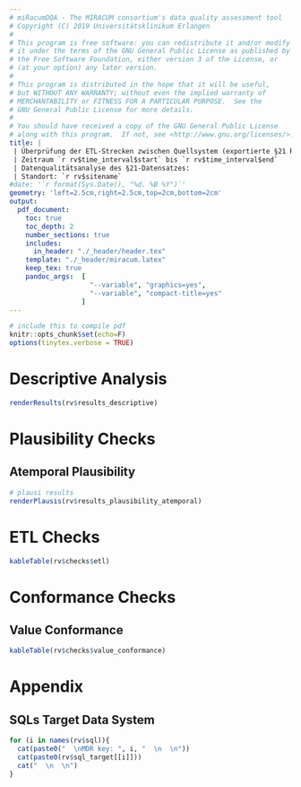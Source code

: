 ```yaml
---
# miRacumDQA - The MIRACUM consortium's data quality assessment tool
# Copyright (C) 2019 Universitätsklinikum Erlangen
#
# This program is free software: you can redistribute it and/or modify
# it under the terms of the GNU General Public License as published by
# the Free Software Foundation, either version 3 of the License, or
# (at your option) any later version.
#
# This program is distributed in the hope that it will be useful,
# but WITHOUT ANY WARRANTY; without even the implied warranty of
# MERCHANTABILITY or FITNESS FOR A PARTICULAR PURPOSE.  See the
# GNU General Public License for more details.
#
# You should have received a copy of the GNU General Public License
# along with this program.  If not, see <http://www.gnu.org/licenses/>.
title: |
 | Überprüfung der ETL-Strecken zwischen Quellsystem (exportierte §21 Rohdaten) und Zielsystem (`r rv$db_target` Forschungsdatenrepository)
 | Zeitraum `r rv$time_interval$start` bis `r rv$time_interval$end`
 | Datenqualitätsanalyse des §21-Datensatzes:
 | Standort: `r rv$sitename`
#date: '`r format(Sys.Date(), "%d. %B %Y")`' 
geometry: 'left=2.5cm,right=2.5cm,top=2cm,bottom=2cm' 
output: 
  pdf_document:
    toc: true
    toc_depth: 2
    number_sections: true
    includes:
      in_header: "./_header/header.tex"
    template: "./_header/miracum.latex"
    keep_tex: true
    pandoc_args:  [
                    "--variable", "graphics=yes",
                    "--variable", "compact-title=yes"
                  ]
---
```


```r
# include this to compile pdf
knitr::opts_chunk$set(echo=F)
options(tinytex.verbose = TRUE)
```

\newpage

# Descriptive Analysis

```r
renderResults(rv$results_descriptive)
```

# Plausibility Checks

## Atemporal Plausibility 

```r
# plausi results
renderPlausis(rv$results_plausibility_atemporal)
```

# ETL Checks

```r
kableTable(rv$checks$etl)
```

# Conformance Checks

## Value Conformance

```r
kableTable(rv$checks$value_conformance)
```

\newpage

# Appendix

## SQLs Target Data System  

```r
for (i in names(rv$sql)){
  cat(paste0("  \nMDR key: ", i, "  \n  \n"))
  cat(paste0(rv$sql_target[[i]]))
  cat("  \n  \n")
}
```

